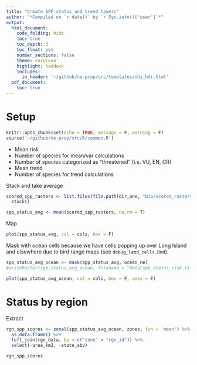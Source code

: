 ```yaml
---
title: "Create SPP status and trend layers"
author: "*Compiled on `r date()` by `r Sys.info()['user']`*"
output: 
  html_document:
    code_folding: hide
    toc: true
    toc_depth: 3
    toc_float: yes
    number_sections: false
    theme: cerulean
    highlight: haddock
    includes: 
      in_header: '~/github/ne-prep/src/templates/ohi_hdr.html'
  pdf_document:
    toc: true
---
```


# Setup

```r
knitr::opts_chunk$set(echo = TRUE, message = F, warning = F)
source('~/github/ne-prep/src/R/common.R')
```

* Mean risk
* Number of species for mean/var calculations
* Number of species categorized as "threatened" (i.e. VU, EN, CR)
* Mean trend
* Number of species for trend calculations

Stack and take average 

```r
scored_spp_rasters <- list.files(file.path(dir_anx, "bio/scored_rasters"), full.names = T) %>%
  stack()

spp_status_avg <- mean(scored_spp_rasters, na.rm = T)
```

Map
```r
plot(spp_status_avg, col = cols, box = F)
```

Mask with ocean cells because we have cells popping up over Long Island and elsewhere due to bird range maps (see `debug_land_cells.Rmd`).

```r
spp_status_avg_ocean <- mask(spp_status_avg, ocean_ne)
#writeRaster(spp_status_avg_ocean, filename = "data/spp_status_risk.tif", overwrite = T)

plot(spp_status_avg_ocean, col = cols, box = F, axes = F)
```


# Status by region

Extract

```r
rgn_spp_scores <- zonal(spp_status_avg_ocean, zones, fun = 'mean') %>%
  as.data.frame() %>%
  left_join(rgn_data, by = c("zone" = "rgn_id")) %>%
  select(-area_km2, -state_abv)

rgn_spp_scores
```